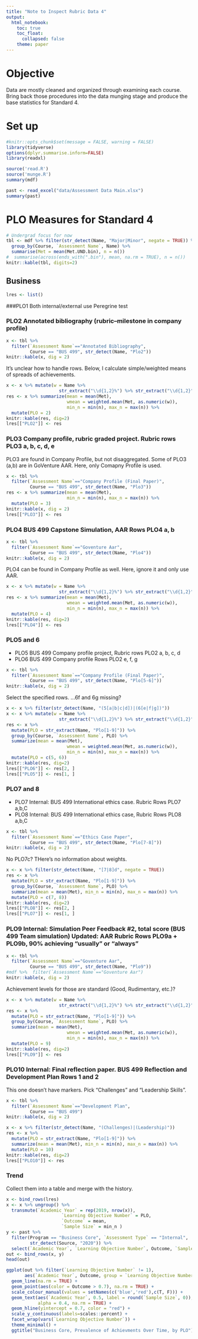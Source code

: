 ```yaml
---
title: "Note to Inspect Rubric Data 4"
output:
  html_notebook:
    toc: true
    toc_float:
      collapsed: false
    theme: paper
---
```


# Objective
Data are mostly cleaned and organized through examining each course. Bring back those procedures into the data munging stage and produce the base statistics for Standard 4.

# Set up

```r
#knitr::opts_chunk$set(message = FALSE, warning = FALSE)
library(tidyverse)
options(dplyr.summarise.inform=FALSE) 
library(readxl)
```

```r
source('read.R')
source('munge.R')
summary(mdf)
```

```r
past <- read_excel("data/Assessment Data Main.xlsx")
summary(past)
```


# PLO Measures for Standard 4

```r
# Undergrad focus for now
tbl <- mdf %>% filter(str_detect(Name, "Major|Minor", negate = TRUE)) %>%
  group_by(Course, `Assessment Name`, Name) %>%
  summarise(Met = mean(Met.UND.bin), n = n())
#  summarise(across(ends_with(".bin"), mean, na.rm = TRUE), n = n())
knitr::kable(tbl, digits=2)
```

## Business

```r
lres <- list()
```

###PLO1
Both internal/external use Peregrine test

### PLO2 Annotated bibliography (rubric--milestone in company profile)
```r
x <- tbl %>%
  filter(`Assessment Name`=="Annotated Bibliography",
         Course == "BUS 499", str_detect(Name, "Plo2"))
knitr::kable(x, dig = 2)
```
It's unclear how to handle rows. Below, I calculate simple/weighted means of spreads of achievements.
```r
x <- x %>% mutate(w = Name %>%
                    str_extract("\\d{1,2}%") %>% str_extract("\\d{1,2}"))
res <- x %>% summarize(mean = mean(Met),
                       wmean = weighted.mean(Met, as.numeric(w)),
                       min_n = min(n), max_n = max(n)) %>%
  mutate(PLO = 2)
knitr::kable(res, dig=2)
lres[["PLO2"]] <- res
```

### PLO3 Company profile, rubric graded project.  Rubric rows  PLO3 a, b, c, d, e
PLO3 are found in Company Profile, but not disaggregated. Some of PLO3 (a,b) are in GoVenture AAR. Here, only Comapny Profile is used.
```r
x <- tbl %>%
  filter(`Assessment Name`=="Company Profile (Final Paper)",
         Course == "BUS 499", str_detect(Name, "Plo3"))
res <- x %>% summarize(mean = mean(Met),
                       min_n = min(n), max_n = max(n)) %>%
  mutate(PLO = 3)
knitr::kable(x, dig = 2)
lres[["PLO3"]] <- res
```

### PLO4 BUS 499 Capstone Simulation, AAR Rows PLO4 a, b
```r
x <- tbl %>%
  filter(`Assessment Name`=="Goventure Aar",
         Course == "BUS 499", str_detect(Name, "Plo4"))
knitr::kable(x, dig = 2)
```
PLO4 can be found in Company Profile as well. Here, ignore it and only use AAR.
```r
x <- x %>% mutate(w = Name %>%
                    str_extract("\\d{1,2}%") %>% str_extract("\\d{1,2}"))
res <- x %>% summarize(mean = mean(Met),
                       wmean = weighted.mean(Met, as.numeric(w)),
                       min_n = min(n), max_n = max(n)) %>%
  mutate(PLO = 4)
knitr::kable(res, dig=2)
lres[["PLO4"]] <- res
```

### PLO5 and 6
- PLO5 BUS 499 Company profile project, Rubric rows PLO2 a, b, c, d 
- PLO6 BUS 499 Company profile Rows PLO2 e, f, g

```r
x <- tbl %>%
  filter(`Assessment Name`=="Company Profile (Final Paper)",
         Course == "BUS 499", str_detect(Name, "Plo[5-6]"))
knitr::kable(x, dig = 2)
```
Select the specified rows. ...6f and 6g missing?
```r
x <- x %>% filter(str_detect(Name, "(5[a|b|c|d])|(6[e|f|g])"))
x <- x %>% mutate(w = Name %>%
                    str_extract("\\d{1,2}%") %>% str_extract("\\d{1,2}"))
res <- x %>%
  mutate(PLO = str_extract(Name, "Plo[1-9]")) %>% 
  group_by(Course, `Assessment Name`, PLO) %>%
  summarize(mean = mean(Met),
                       wmean = weighted.mean(Met, as.numeric(w)),
                       min_n = min(n), max_n = max(n)) %>% 
  mutate(PLO = c(5, 6))
knitr::kable(res, dig=2)
lres[["PLO6"]] <- res[2, ]
lres[["PLO5"]] <- res[1, ]
```

### PLO7 and 8
- PLO7 Internal: BUS 499 International ethics case. Rubric Rows PLO7 a,b,C  
- PLO8 Internal: BUS 499 International ethics case, Rubric Rows PLO8 a,b,C
```r
x <- tbl %>%
  filter(`Assessment Name`=="Ethics Case Paper",
         Course == "BUS 499", str_detect(Name, "Plo[7-8]"))
knitr::kable(x, dig = 2)
```
No PLO7c? THere's no information about weights.
```r
x <- x %>% filter(str_detect(Name, "[7|8]d", negate = TRUE))
res <- x %>%
  mutate(PLO = str_extract(Name, "Plo[1-9]")) %>% 
  group_by(Course, `Assessment Name`, PLO) %>%
  summarize(mean = mean(Met), min_n = min(n), max_n = max(n)) %>% 
  mutate(PLO = c(7, 8))
knitr::kable(res, dig=2)
lres[["PLO8"]] <- res[2, ]
lres[["PLO7"]] <- res[1, ]
```

### PLO9 Internal: Simulation Peer Feedback #2, total score (BUS 499 Team simulation) Updated: AAR Rubric Rows PLO9a + PLO9b, 90% achieving "usually" or "always"

```r
x <- tbl %>%
  filter(`Assessment Name`=="Goventure Aar",
         Course == "BUS 499", str_detect(Name, "Plo9"))
#mdf %>%  filter(`Assessment Name`=="Goventure Aar")
knitr::kable(x, dig = 2)
```
Achievement levels for those are standard (Good, Rudimentary, etc.)?
```r
x <- x %>% mutate(w = Name %>%
                    str_extract("\\d{1,2}%") %>% str_extract("\\d{1,2}"))
res <- x %>%
  mutate(PLO = str_extract(Name, "Plo[1-9]")) %>% 
  group_by(Course, `Assessment Name`, PLO) %>%
  summarize(mean = mean(Met),
                       wmean = weighted.mean(Met, as.numeric(w)),
                       min_n = min(n), max_n = max(n)) %>% 
  mutate(PLO = 9)
knitr::kable(res, dig=2)
lres[["PLO9"]] <- res
```

### PLO10 Internal: Final reflection paper. BUS 499 Reflection and Development Plan Rows 1 and 2

This one doesn't have markers. Pick "Challenges" and "Leadership Skills".
```r
x <- tbl %>%
  filter(`Assessment Name`=="Development Plan",
         Course == "BUS 499")
knitr::kable(x, dig = 2)
```

```r
x <- x %>% filter(str_detect(Name, "(Challenges)|(Leadership)"))
res <- x %>%
  mutate(PLO = str_extract(Name, "Plo[1-9]")) %>% 
  summarize(mean = mean(Met), min_n = min(n), max_n = max(n)) %>% 
  mutate(PLO = 10)
knitr::kable(res, dig=2)
lres[["PLO10"]] <- res
```

### Trend
Collect them into a table and merge with the history.
```r
x <- bind_rows(lres)
x <- x %>% ungroup() %>% 
  transmute(`Academic Year` = rep(2019, nrow(x)),
                     `Learning Objective Number` = PLO,
                     `Outcome` = mean,
                     `Sample Size` = min_n )
y <- past %>%
  filter(Program == "Business Core", `Assessment Type` == "Internal",
         str_detect(Source, "2020")) %>% 
  select(`Academic Year`, `Learning Objective Number`, Outcome, `Sample Size`)
out <- bind_rows(x, y)
head(out)
```
```r
ggplot(out %>% filter(`Learning Objective Number` != 1),
       aes(`Academic Year`, Outcome, group = `Learning Objective Number`)) + 
  geom_line(na.rm = TRUE) +
  geom_point(aes(color = Outcome > 0.7), na.rm = TRUE) +
  scale_colour_manual(values = setNames(c('blue','red'),c(T, F))) +
  geom_text(aes(`Academic Year`, 0.5, label = round(`Sample Size`, 0)),
            alpha = 0.4, na.rm = TRUE) +
  geom_hline(yintercept = 0.7, color = "red") +
  scale_y_continuous(labels=scales::percent) +
  facet_wrap(vars(`Learning Objective Number`)) +
  theme_minimal() +
  ggtitle("Business Core, Prevalence of Achievments Over Time, by PLO")
```
